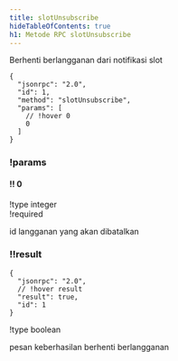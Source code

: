 ```yaml
---
title: slotUnsubscribe
hideTableOfContents: true
h1: Metode RPC slotUnsubscribe
---
```


Berhenti berlangganan dari notifikasi slot

<APIMethod>

```jsonc !!request
{
  "jsonrpc": "2.0",
  "id": 1,
  "method": "slotUnsubscribe",
  "params": [
    // !hover 0
    0
  ]
}
```

### !params

#### !! 0

!type integer  
!required

id langganan yang akan dibatalkan

### !!result

```jsonc !response
{
  "jsonrpc": "2.0",
  // !hover result
  "result": true,
  "id": 1
}
```

!type boolean

pesan keberhasilan berhenti berlangganan

</APIMethod>
